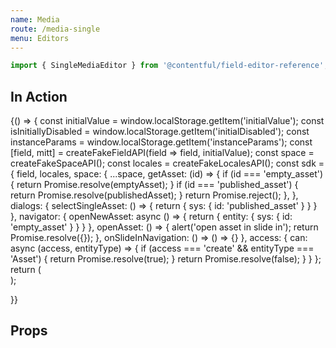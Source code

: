 ```yaml
---
name: Media
route: /media-single
menu: Editors
---
```



<Readme />

```jsx
import { SingleMediaEditor } from '@contentful/field-editor-reference';
```


## In Action

<Playground>
  {() => {
    const initialValue = window.localStorage.getItem('initialValue');
    const isInitiallyDisabled = window.localStorage.getItem('initialDisabled');
    const instanceParams = window.localStorage.getItem('instanceParams');
    const [field, mitt] = createFakeFieldAPI(field => field, initialValue);
    const space = createFakeSpaceAPI();
    const locales = createFakeLocalesAPI();
    const sdk = {
      field,
      locales,
      space: {
        ...space,
        getAsset: (id) => {
          if (id === 'empty_asset') {
            return Promise.resolve(emptyAsset);
          }
          if (id === 'published_asset') {
            return Promise.resolve(publishedAsset);
          }
          return Promise.reject();
        },
      },
      dialogs: {
        selectSingleAsset: () => {
          return {
            sys: {
              id: 'published_asset'
            }
          }
        }
      },
      navigator: {
        openNewAsset: async () => {
          return {
            entity: {
              sys: {
                id: 'empty_asset'
              }
            }
          }
        },
        openAsset: () => {
          alert('open asset in slide in');
          return Promise.resolve({});
        },
        onSlideInNavigation: () => () => {}
      },
      access: {
        can: async (access, entityType) => {
          if (access === 'create' && entityType === 'Asset') {
            return Promise.resolve(true);
          }
          return Promise.resolve(false);
        }
      }
    };
    return (
      <div>
        <SingleMediaEditor
          viewType="card"
          sdk={sdk}
          isInitiallyDisabled={false}
          parameters={{
            instance: {
              canCreateEntity: true,
              canLinkEntity: true
            }
          }}
         />
        <ActionsPlayground mitt={mitt} />
      </div>
    );

}}

</Playground>


## Props

<Props of={SingleMediaEditor} />
